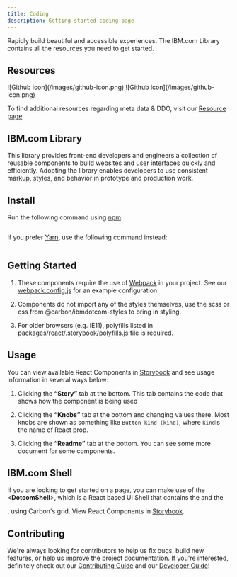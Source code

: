 ```yaml
---
title: Coding
description: Getting started coding page
---
```


<PageDescription>

Rapidly build beautiful and accessible experiences. The IBM.com Library contains all the resources you need to get started. 

</PageDescription>

## Resources

<Row className="resource-card-group">
  <Column colMd={4} colLg={4} noGutterSm>
    <ResourceCard
      subTitle="IBM.com Library component Sandbox"
      href="https://www.carbondesignsystem.com"
    >
      ![Github icon](/images/github-icon.png)
    </ResourceCard>
  </Column>
  <Column colMd={4} colLg={4} noGutterSm>
    <ResourceCard
      subTitle="IBM.com Library Github Repo"
      href="https://www.carbondesignsystem.com"
    >
      ![Github icon](/images/github-icon.png)
    </ResourceCard>
  </Column>
</Row>

To find additional resources regarding meta data & DDO, visit our [Resource page](#).

## IBM.com Library

This library provides front-end developers and engineers a collection of reusable components to build websites and user interfaces quickly and efficiently. Adopting the library enables developers to use consistent markup, styles, and behavior in prototype and production work. 

## Install

Run the following command using [npm](https://www.npmjs.com):

```npm i @carbon/ibmdotcom-react carbon-components-react carbon-components carbon-icons
```

If you prefer [Yarn](https://yarnpkg.com/en/), use the following command instead:

```yarn add @carbon/ibmdotcom-react carbon-components-react carbon-components carbon-icons
```

## Getting Started

1. 	These components require the use of [Webpack](https://webpack.js.org) in your project. See our [webpack.config.js](https://github.com/carbon-design-system/ibm-dotcom-library/blob/master/packages/react/.storybook/webpack.config.js) for an example configuration.

2. 	Components do not import any of the styles themselves, use the scss or css from @carbon/ibmdotcom-styles to bring in styling.

3. 	For older browsers (e.g. IE11), polyfills listed in [packages/react/.storybook/polyfills.js](https://github.com/carbon-design-system/ibm-dotcom-library/blob/master/packages/react/.storybook/polyfills.js) file is required.

## Usage

You can view available React Components in [Storybook](https://ibmdotcom-react.netlify.com/?path=/story/dotcom-shell--default) and see usage information in several ways below:

1. 	Clicking the **“Story”** tab at the bottom. This tab contains the code that shows how the component is being used

2. 	Clicking the **“Knobs”** tab at the bottom and changing values there. Most knobs are shown as something like `Button kind (kind)`, where `kind`is the name of React prop.

3. 	Clicking the **“Readme”** tab at the bottom. You can see some more 	document for some components.

## IBM.com Shell

If you are looking to get started on a page, you can make use of the <**DotcomShell**>, which is a React based UI Shell that contains the <Masthead> and the <Footer>, using Carbon's grid. View React Components in [Storybook](https://ibmdotcom-react.netlify.com/?path=/story/dotcom-shell--default).
  
## Contributing

We're always looking for contributors to help us fix bugs, build new features, or help us improve the project documentation. If you're interested, definitely check out our [Contributing Guide](https://github.com/carbon-design-system/ibm-dotcom-library/blob/master/.github/CONTRIBUTING.md) and our [Developer Guide](https://github.com/carbon-design-system/ibm-dotcom-library/blob/master/docs/developing.md)! 

